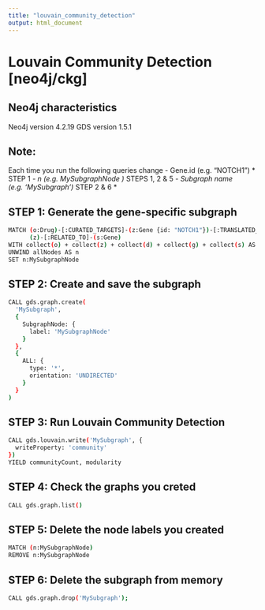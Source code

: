 ```yaml
---
title: "louvain_community_detection"
output: html_document
---
```


# Louvain Community Detection [neo4j/ckg]

## Neo4j characteristics

Neo4j version 4.2.19 GDS version 1.5.1

## Note:

Each time you run the following queries change - Gene.id (e.g. "NOTCH1") \* STEP 1 *- n (e.g. MySubgraphNode )* STEPS 1, 2 & 5 *- Subgraph name (e.g. 'MySubgraph')* STEP 2 & 6 \*

## STEP 1: Generate the gene-specific subgraph

``` bash
MATCH (o:Drug)-[:CURATED_TARGETS]-(z:Gene {id: "NOTCH1"})-[:TRANSLATED_INTO]-(d:Protein)-[:ASSOCIATED_WITH]-(g:Disease {name: "chronic lymphocytic leukemia"}), 
      (z)-[:RELATED_TO]-(s:Gene)
WITH collect(o) + collect(z) + collect(d) + collect(g) + collect(s) AS allNodes
UNWIND allNodes AS n
SET n:MySubgraphNode
```

## STEP 2: Create and save the subgraph

``` bash
CALL gds.graph.create(
  'MySubgraph',
  {
    SubgraphNode: {
      label: 'MySubgraphNode'
    }
  },
  {
    ALL: {
      type: '*',
      orientation: 'UNDIRECTED'
    }
  }
)
```

## STEP 3: Run Louvain Community Detection

``` bash
CALL gds.louvain.write('MySubgraph', {
  writeProperty: 'community'
})
YIELD communityCount, modularity
```

## STEP 4: Check the graphs you creted

``` bash
CALL gds.graph.list()
```

## STEP 5: Delete the node labels you created

``` bash
MATCH (n:MySubgraphNode)
REMOVE n:MySubgraphNode
```

## STEP 6: Delete the subgraph from memory

``` bash
CALL gds.graph.drop('MySubgraph');
```
